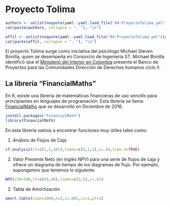 # Proyecto Tolima

```r
authors <- unlist(noquote(yaml::yaml.load_file("04-ProyectoTolima.yml")$default))
cat(paste(authors, collapse = ", "), "\n") 
```

```r
affil <- unlist(noquote(yaml::yaml.load_file("04-ProyectoTolima.yml")$affiliation))
cat(paste(affil, collapse = ", "), "\n")
```

El proyecto Tolima surge como iniciativa del psicólogo Michael Steven Bonilla, quien se desempeña en Consorcio de Ingeniería ST. Michael Bonilla identificó que el [Ministerio del Interior en Colombia](https://www.mininterior.gov.co/proyectos-para-derechos-humanos-2023-ciclo-2/) presenta el Banco de Proyectos para las Comunidades Dirección de Derechos humanos ciclo II.

## La librería "FinancialMaths"  

En R, existe una librería de matemáticas financieras de uso sencillo para principiantes en lenguajes de programación. Esta librería se llama [FinancialMaths](https://www.quantargo.com/help/r/latest/packages/FinancialMath/0.1.1) que se desarrolló en Diciembre de 2016.   

```r
install.packages("FinancialMath")
library(FinancialMath)
```

En esta librería vamos a encontrar funciones muy útiles tales como:

1. Análisis de Flujos de Caja

```r
cf.analysis(cf=c(1,1,101),times=c(1,2,3),i=.04,time.d=TRUE)
```


2. Valor Presente Neto (en inglés NPV) para una serie de flujos de caja y ofrece un diagrama de tiempo de los diagramas de flujo. Por ejemplo, supongamos que tenemos lo siguiente:

```r
NPV(cf0=100,cf=c(50,40),times=c(3,5),i=.01)
```

2. Tabla de Amortización

```r
amort.table(Loan=1000,n=2,i=.005,ic=1,pf=1) 
```


